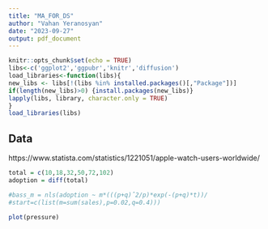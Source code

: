 ```yaml
---
title: "MA_FOR_DS"
author: "Vahan Yeranosyan"
date: "2023-09-27"
output: pdf_document
---
```


```r
knitr::opts_chunk$set(echo = TRUE)
libs<-c('ggplot2','ggpubr','knitr','diffusion')
load_libraries<-function(libs){
new_libs <- libs[!(libs %in% installed.packages()[,"Package"])]
if(length(new_libs)>0) {install.packages(new_libs)}
lapply(libs, library, character.only = TRUE)
}
load_libraries(libs)
```

## Data

https://www.statista.com/statistics/1221051/apple-watch-users-worldwide/

```r
total = c(10,18,32,50,72,102)
adoption = diff(total)
```

```r
#bass_m = nls(adoption ~ m*(((p+q)ˆ2/p)*exp(-(p+q)*t))/
#start=c(list(m=sum(sales),p=0.02,q=0.4)))
```

```r
plot(pressure)
```


